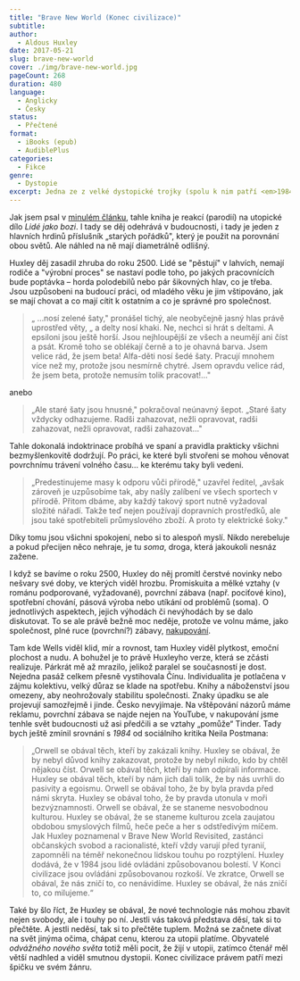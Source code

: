 ```yaml
---
title: "Brave New World (Konec civilizace)"
subtitle:
author:
  - Aldous Huxley
date: 2017-05-21
slug: brave-new-world
cover: ./img/brave-new-world.jpg
pageCount: 268
duration: 480
language:
  - Anglicky
  - Česky
status:
  - Přečtené
format:
  - iBooks (epub)
  - AudiblePlus
categories:
  - Fikce
genre:
  - Dystopie
excerpt: Jedna ze z velké dystopické trojky (spolu k nim patří <em>1984</em> od Orwella a <em>My</em> od Zamyatina). Budoucí společnost se v ní za honbou po stabilitě vzdává emocí, skutečných vztahů a vlastně i svobody. Po třiceti letech autor vydal ještě dodatečnou esej, protože se jeho vize naplnily přesněji a rychleji, než čekal. No, něco pravdy na tom bude.
---
```


Jak jsem psal v <a href="../men-like-gods/">minulém článku</a>, tahle kniha je reakcí (parodií) na utopické dílo _Lidé jako bozi_. I tady se děj odehrává v budoucnosti, i tady je jeden z hlavních hrdinů příslušník „starých pořádků", který je použit na porovnání obou světů. Ale náhled na ně mají diametrálně odlišný.

Huxley děj zasadil zhruba do roku 2500. Lidé se "pěstují" v lahvích, nemají rodiče a "výrobní proces" se nastaví podle toho, po jakých pracovnících bude poptávka &ndash; horda polodebilů nebo pár šikovných hlav, co je třeba. Jsou uzpůsobeni na budoucí práci, od mladého věku je jim vštipováno, jak se mají chovat a co mají cítit k ostatním a co je správné pro společnost.

> „ &hellip;nosí zelené šaty," pronášel tichý, ale neobyčejně jasný hlas právě uprostřed věty, „ a delty nosí khaki. Ne, nechci si hrát s deltami. A epsiloni jsou ještě horší. Jsou nejhloupější ze všech a neumějí ani číst a psát. Kromě toho se oblékají černě a to je ohavná barva. Jsem velice rád, že jsem beta! Alfa-děti nosí šedé šaty. Pracují mnohem více než my, protože jsou nesmírně chytré. Jsem opravdu velice rád, že jsem beta, protože nemusím tolik pracovat!&hellip;"

anebo

> „Ale staré šaty jsou hnusné," pokračoval neúnavný šepot. „Staré šaty vždycky odhazujeme. Radši zahazovat, nežli opravovat, radši zahazovat, nežli opravovat, radši zahazovat&hellip;"

Tahle dokonalá indoktrinace probíhá ve spaní a pravidla prakticky všichni bezmyšlenkovitě dodržují. Po práci, ke které byli stvořeni se mohou věnovat povrchnímu trávení volného času&hellip; ke kterému taky byli vedeni.

> „Predestinujeme masy k odporu vůči přírodě," uzavřel ředitel, „avšak zároveň je uzpůsobíme tak, aby našly zalíbení ve všech sportech v přírodě. Přitom dbáme, aby každý takový sport nutně vyžadoval složité nářadí. Takže teď nejen používají dopravních prostředků, ale jsou také spotřebiteli průmyslového zboží. A proto ty elektrické šoky."

Díky tomu jsou všichni spokojení, nebo si to alespoň myslí. Nikdo nerebeluje a pokud přecijen něco nehraje, je tu _soma_, droga, která jakoukoli nesnáz zažene.

I když se bavíme o roku 2500, Huxley do něj promítl čerstvé novinky nebo nešvary své doby, ve kterých viděl hrozbu. Promiskuita a mělké vztahy (v románu podporované, vyžadované), povrchní zábava (např. pociťové kino), spotřební chování, pásová výroba nebo utíkání od problémů (soma). O jednotlivých aspektech, jejich výhodách či nevýhodách by se dalo diskutovat. To se ale právě bežně moc neděje, protože ve volnu máme, jako společnost, plné ruce (povrchní?) zábavy, <a href="https://www.youtube.com/results?search_query=shopping+haul&page=&utm_source=opensearch" target="_blank" rel="noreferrer noopener" title="Shopping haul videa na YouTube">nakupování</a>.

Tam kde Wells viděl klid, mír a rovnost, tam Huxley viděl plytkost, emoční plochost a nudu. A bohužel je to právě Huxleyho verze, která se zčásti realizuje. Párkrát mě až mrazilo, jelikož paralel se současností je dost. Nejedna pasáž celkem přesně vystihovala Čínu. Individualita je potlačena v zájmu kolektivu, velký důraz se klade na spotřebu. Knihy a náboženství jsou omezeny, aby neohrožovaly stabilitu společnosti. Znaky úpadku se ale projevují samozřejmě i jinde. Česko nevyjímaje. Na vštěpování názorů máme reklamu, povrchní zábava se najde nejen na YouTube, v nakupování jsme tenhle svět budoucnosti už asi předčili a se vztahy „pomůže“ Tinder. Tady bych ještě zmínil srovnání s _1984_ od sociálního kritika Neila Postmana:

> „Orwell se obával těch, kteří by zakázali knihy. Huxley se obával, že by nebyl důvod knihy zakazovat, protože by nebyl nikdo, kdo by chtěl nějakou číst. Orwell se obával těch, kteří by nám odpírali informace. Huxley se obával těch, kteří by nám jich dali tolik, že by nás uvrhli do pasivity a egoismu. Orwell se obával toho, že by byla pravda před námi skryta. Huxley se obával toho, že by pravda utonula v moři bezvýznamnosti. Orwell se obával, že se staneme nesvobodnou kulturou. Huxley se obával, že se staneme kulturou zcela zaujatou obdobou smyslových filmů, heče peče a her s odstředivým míčem. Jak Huxley poznamenal v Brave New World Revisited, zastánci občanských svobod a racionalisté, kteří vždy varují před tyranií, zapomněli na téměř nekonečnou lidskou touhu po rozptýlení. Huxley dodává, že v 1984 jsou lidé ovládáni způsobovanou bolestí. V Konci civilizace jsou ovládáni způsobovanou rozkoší. Ve zkratce, Orwell se obával, že nás zničí to, co nenávidíme. Huxley se obával, že nás zničí to, co milujeme.“

Také by šlo říct, že Huxley se obával, že nové technologie nás mohou zbavit nejen svobody, ale i touhy po ní. Jestli vás taková představa děsí, tak si to přečtěte. A jestli neděsí, tak si to přečtěte tuplem. Možná se začnete dívat na svět jinýma očima, chápat cenu, kterou za utopii platíme. Obyvatelé _odvážného nového světa_ totiž měli pocit, že žijí v utopii, zatímco čtenář měl větší nadhled a viděl smutnou dystopii. Konec civilizace právem patří mezi špičku ve svém žánru.
